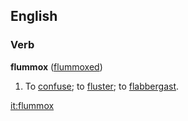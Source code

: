 ==English==

===Verb===
'''flummox'''   ([[flummoxed]])
#To [[confuse]]; to [[fluster]]; to [[flabbergast]].

[[it:flummox]]